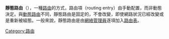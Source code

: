 '''靜態路由'''（{{lang-en|Static routing}}），一種[[路由|路由]]的方式，路由項（routing entry）由手動配置，而非動態決定。與[[動態路由|動態路由]]不同，靜態路由是固定的，不會改變，即使網路狀況已經改變或是重新被組態。一般來說，靜態路由是由[[網絡管理員|網絡管理員]]逐項加入[[路由表|路由表]]。

[[Category:路由|Category:路由]]